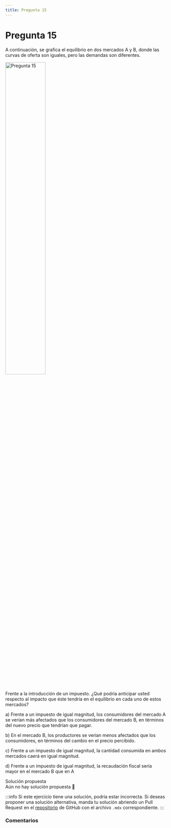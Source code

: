 ```yaml
---
title: Pregunta 15
---
```



# Pregunta 15

<div className="exercise">
A continuación, se grafica el equilibrio en dos mercados A y B, donde las curvas de oferta son iguales,
pero las demandas son diferentes.

<Image
  src="engineering/economics/exercises/2018-1/p15/image.png"
  alt="Pregunta 15"
  width="50%"
/>

Frente a la introducción de un impuesto. ¿Qué podría anticipar usted respecto al impacto que éste
tendría en el equilibrio en cada uno de estos mercados?

a) Frente a un impuesto de igual magnitud, los consumidores del mercado A se verían más afectados que los consumidores del mercado B, en términos del nuevo precio que tendrían que pagar.

b) En el mercado B, los productores se verían menos afectados que los consumidores, en términos del cambio en el precio percibido.

c) Frente a un impuesto de igual magnitud, la cantidad consumida en ambos mercados caerá en igual magnitud.

d) Frente a un impuesto de igual magnitud, la recaudación fiscal sería mayor en el mercado B que en A

</div>

<MDXDetails>
<summary>Solución propuesta</summary>

<div className="exercise">
Aún no hay solución propuesta 🥲
</div>

:::info
Si este ejercicio tiene una solución, podría estar incorrecta. Si deseas proponer una solución alternativa, manda tu solución abriendo
un Pull Request en el [repositorio](https://github.com/crow-rojas/apuntes-fundamentals/pulls) de GitHub con el archivo
`.mdx` correspondiente.
:::

</MDXDetails>

### Comentarios

<Disqus
  url="https://crow-rojas.github.io/apuntes-fundamentals/docs/engineering/economics/exercises/2018-1/p15"
  identifier="docs/engineering/economics/exercises/2018-1/p15"
  title="2018-1 Economia - Pregunta 15"
/>
